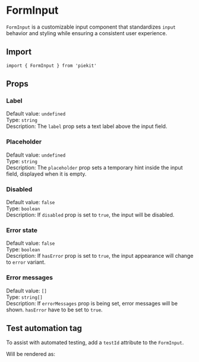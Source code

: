 
<Meta of={FormInputStories} />

# FormInput

`FormInput` is a customizable input component that standardizes `input` behavior and styling while ensuring a consistent user experience.

## Import

```tsx
import { FormInput } from 'piekit'
```

## Props

### Label

Default value: `undefined`\
Type: `string`\
Description: The `label` prop sets a text label above the input field.

<Canvas of={FormInputStories.LabelOnly} />

### Placeholder

Default value: `undefined`\
Type: `string`\
Description: The `placeholder` prop sets a temporary hint inside the input field, displayed when it is empty.

<Canvas of={FormInputStories.PlaceholderOnly} />

### Disabled

Default value: `false`\
Type: `boolean`\
Description: If `disabled` prop is set to `true`, the input will be disabled.

<Canvas of={FormInputStories.Disabled} />

### Error state

Default value: `false`\
Type: `boolean`\
Description: If `hasError` prop is set to `true`, the input appearance will change to `error` variant.

<Canvas of={FormInputStories.ErrorStateWithoutMessage} />

### Error messages

Default value: `[]`\
Type: `string[]`\
Description: If `errorMessages` prop is being set, error messages will be shown. `hasError` have to be set to `true`.

<Canvas of={FormInputStories.ErrorStateWithMessage} />

## Test automation tag

To assist with automated testing, add a `testId` attribute to the `FormInput`.

<Canvas of={FormInputStories.WithTA} />

Will be rendered as:

```html
<div data-testid="name-form-ta-form">
    <label data-testid="name-form-ta-label">Name</label>
    <input placeholder="Enter name" data-testid="name-form-ta-input">
    <p data-testid="name-form-ta-error-msg-0">Field required</p>
</div>
```
